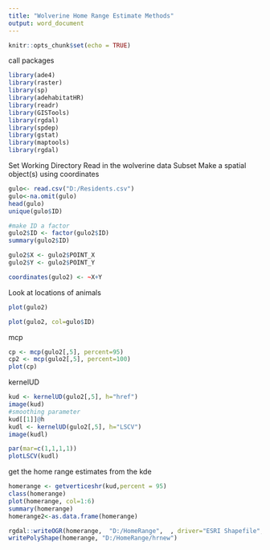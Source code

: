 ---
title: "Wolverine Home Range Estimate Methods"
output: word_document
---

```{r setup, include=FALSE}
knitr::opts_chunk$set(echo = TRUE)
```

call packages
```{r}
library(ade4)
library(raster)
library(sp)
library(adehabitatHR)
library(readr)
library(GISTools)
library(rgdal)
library(spdep)
library(gstat)
library(maptools)
library(rgdal)
```
Set Working Directory
Read in the wolverine data
Subset
Make a spatial object(s) using coordinates
```{r}
gulo<- read.csv("D:/Residents.csv")
gulo<-na.omit(gulo)
head(gulo)
unique(gulo$ID)

#make ID a factor
gulo2$ID <- factor(gulo2$ID)
summary(gulo2$ID)

gulo2$X <- gulo2$POINT_X
gulo2$Y <- gulo2$POINT_Y

coordinates(gulo2) <- ~X+Y
```

Look at locations of animals
```{r}
plot(gulo2)

plot(gulo2, col=gulo$ID)
```


mcp
```{r}

cp <- mcp(gulo2[,5], percent=95)
cp2 <- mcp(gulo2[,5], percent=100)
plot(cp)

```

kernelUD
```{r}
kud <- kernelUD(gulo2[,5], h="href")
image(kud)
#smoothing parameter
kud[[1]]@h
kudl <- kernelUD(gulo2[,5], h="LSCV")
image(kudl)

par(mar=c(1,1,1,1))
plotLSCV(kudl)
```

get the home range estimates from the kde
```{r}
homerange <- getverticeshr(kud,percent = 95)
class(homerange)
plot(homerange, col=1:6)
summary(homerange)
homerange2<-as.data.frame(homerange)

rgdal::writeOGR(homerange,  "D:/HomeRange",  , driver="ESRI Shapefile",overwrite_layer=TRUE)
writePolyShape(homerange, "D:/HomeRange/hrnew")

```



















